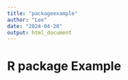 ```yaml
---
title: "packageexample"
author: "Lee"
date: "2024-04-28"
output: html_document
---
```


# R package Example 

